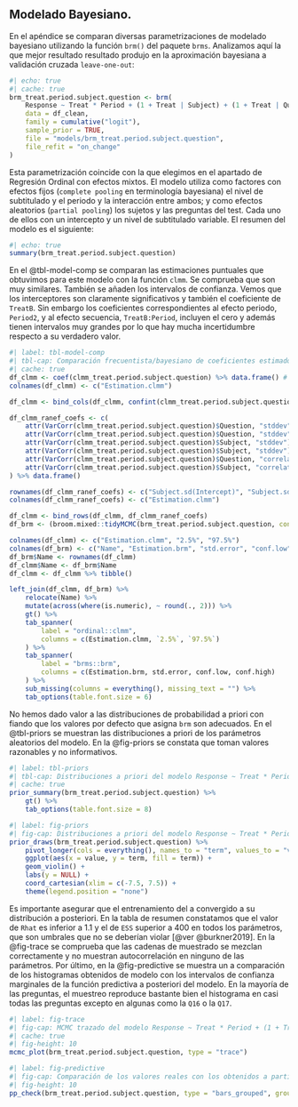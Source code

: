 ## Modelado Bayesiano.

En el apéndice se comparan diversas parametrizaciones de modelado bayesiano utilizando la función `brm()` del paquete `brms`. Analizamos aquí la que mejor resultado resultado produjo en la aproximación bayesiana a validación cruzada `leave-one-out`:

\scriptsize
```r
#| echo: true
#| cache: true
brm_treat.period.subject.question <- brm(
    Response ~ Treat * Period + (1 + Treat | Subject) + (1 + Treat | Question),
    data = df_clean,
    family = cumulative("logit"),
    sample_prior = TRUE,
    file = "models/brm_treat.period.subject.question",
    file_refit = "on_change"
)
```
\normalsize

Esta parametrización coincide con la que elegimos en el apartado de Regresión Ordinal con efectos mixtos. El modelo utiliza como factores con efectos fijos (`complete pooling` en terminología bayesiana) el nivel de subtitulado y el periodo y la interacción entre ambos; y como efectos aleatorios (`partial pooling`) los sujetos y las preguntas del test. Cada uno de ellos con un intercepto y un nivel de subtitulado variable. El resumen del modelo es el siguiente:

\scriptsize
```r
#| echo: true
summary(brm_treat.period.subject.question)
```
\normalsize

En el @tbl-model-comp se comparan las estimaciones puntuales que obtuvimos para este modelo con la función `clmm`. Se comprueba que son muy similares. También se añaden los intervalos de confianza. Vemos que los interceptores son claramente significativos y también el coeficiente de `TreatB`. Sin embargo los coeficientes correspondientes al efecto periodo, `Period2`, y al efecto secuencia, `TreatB:Period`, incluyen el cero y además tienen intervalos muy grandes por lo que hay mucha incertidumbre respecto a su verdadero valor.  

\tiny
```r
#| label: tbl-model-comp
#| tbl-cap: Comparación frecuentista/bayesiano de coeficientes estimados en el modelo Response ~ Treat * Period + (1 + Treat | Subject) + (1 + Treat | Question).
#| cache: true
df_clmm <- coef(clmm_treat.period.subject.question) %>% data.frame() #|
colnames(df_clmm) <- c("Estimation.clmm")

df_clmm <- bind_cols(df_clmm, confint(clmm_treat.period.subject.question))

df_clmm_ranef_coefs <- c(
    attr(VarCorr(clmm_treat.period.subject.question)$Question, "stddev")[1],
    attr(VarCorr(clmm_treat.period.subject.question)$Question, "stddev")[2],
    attr(VarCorr(clmm_treat.period.subject.question)$Subject, "stddev")[1],
    attr(VarCorr(clmm_treat.period.subject.question)$Subject, "stddev")[2],
    attr(VarCorr(clmm_treat.period.subject.question)$Question, "correlation")[2, 1],
    attr(VarCorr(clmm_treat.period.subject.question)$Subject, "correlation")[2, 1]
) %>% data.frame()

rownames(df_clmm_ranef_coefs) <- c("Subject.sd(Intercept)", "Subject.sd(TreatB)", "Subject.cor(Intercept,TreatB)", "Question.sd(Intercept)", "Question.sd(TreatB)", "Question.cor(Intercept,TreatB)")
colnames(df_clmm_ranef_coefs) <- c("Estimation.clmm")

df_clmm <- bind_rows(df_clmm, df_clmm_ranef_coefs)
df_brm <- (broom.mixed::tidyMCMC(brm_treat.period.subject.question, conf.int = T))[1:13, ]

colnames(df_clmm) <- c("Estimation.clmm", "2.5%", "97.5%")
colnames(df_brm) <- c("Name", "Estimation.brm", "std.error", "conf.low", "conf.high")
df_brm$Name <- rownames(df_clmm)
df_clmm$Name <- df_brm$Name
df_clmm <- df_clmm %>% tibble()

left_join(df_clmm, df_brm) %>%
    relocate(Name) %>%
    mutate(across(where(is.numeric), ~ round(., 2))) %>%
    gt() %>%
    tab_spanner(
        label = "ordinal::clmm",
        columns = c(Estimation.clmm, `2.5%`, `97.5%`)
    ) %>%
    tab_spanner(
        label = "brms::brm",
        columns = c(Estimation.brm, std.error, conf.low, conf.high)
    ) %>%
    sub_missing(columns = everything(), missing_text = "") %>%
    tab_options(table.font.size = 6)
```
\normalsize

No hemos dado valor a las distribuciones de probabilidad a priori con fiando que los valores por defecto que asigna `brm` son adecuados. En el @tbl-priors se muestran las distribuciones a priori de los parámetros aleatorios del modelo. En la @fig-priors se constata que toman valores razonables y no informativos.

\tiny
```r
#| label: tbl-priors
#| tbl-cap: Distribuciones a priori del modelo Response ~ Treat * Period + (1 + Treat | Subject) + (1 + Treat | Question).
#| cache: true
prior_summary(brm_treat.period.subject.question) %>%
    gt() %>%
    tab_options(table.font.size = 8)
```
\normalsize

```r
#| label: fig-priors
#| fig-cap: Distribuciones a priori del modelo Response ~ Treat * Period + (1 + Treat | Subject) + (1 + Treat | Question).
prior_draws(brm_treat.period.subject.question) %>%
    pivot_longer(cols = everything(), names_to = "term", values_to = "value") %>%
    ggplot(aes(x = value, y = term, fill = term)) +
    geom_violin() +
    labs(y = NULL) +
    coord_cartesian(xlim = c(-7.5, 7.5)) +
    theme(legend.position = "none")
```

Es importante asegurar que el entrenamiento del a convergido a su distribución a posteriori. En la tabla de resumen constatamos que el valor de `Rhat` es inferior a 1.1 y el de `ESS` superior a 400 en todos los parámetros, que son umbrales que no se deberían violar [@ver @burkner2019]. En la
 @fig-trace se comprueba que las cadenas de muestrado se mezclan correctamente y no muestran autocorrelación en ninguno de las parámetros. Por último, en la @fig-predictive se muestra un a comparación de los histogramas obtenidos de modelo con los intervalos de confianza marginales de la función predictiva a posteriori del modelo. En la mayoría de las preguntas, el muestreo reproduce bastante bien el histograma en casi todas las preguntas excepto en algunas como la `Q16` o la `Q17`.
```r
#| label: fig-trace
#| fig-cap: MCMC trazado del modelo Response ~ Treat * Period + (1 + Treat | Subject) + (1 + Treat | Question).
#| cache: true
#| fig-height: 10
mcmc_plot(brm_treat.period.subject.question, type = "trace")
```

```r
#| label: fig-predictive
#| fig-cap: Comparación de los valores reales con los obtenidos a partir de la función predictiva a posteriori del modelo Response ~ Treat * Period + (1 + Treat | Subject) + (1 + Treat | Question).
#| fig-height: 10
pp_check(brm_treat.period.subject.question, type = "bars_grouped", group = "Question", ndraws = 1000)
```
